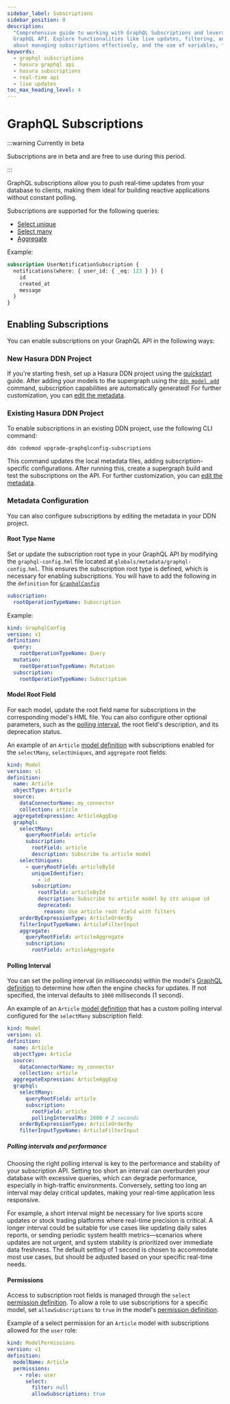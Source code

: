 ```yaml
---
sidebar_label: Subscriptions
sidebar_position: 0
description:
  "Comprehensive guide to working with GraphQL Subscriptions and leveraging the real-time capabilities of Hasura's
  GraphQL API. Explore functionalities like live updates, filtering, and multiple concurrent subscriptions. Learn more
  about managing subscriptions effectively, and the use of variables, fragments, and directives."
keywords:
  - graphql subscriptions
  - hasura graphql api
  - hasura subscriptions
  - real-time api
  - live updates
toc_max_heading_level: 4
---
```


# GraphQL Subscriptions

:::warning Currently in beta

Subscriptions are in beta and are free to use during this period.

:::

GraphQL subscriptions allow you to push real-time updates from your database to clients, making them ideal for building
reactive applications without constant polling.

Subscriptions are supported for the following queries:

- [Select unique](/supergraph-modeling/models.mdx#model-selectuniquegraphqldefinition)
- [Select many](/supergraph-modeling/models.mdx#model-selectmanygraphqldefinition)
- [Aggregate](/supergraph-modeling/models.mdx#model-modelaggregategraphqldefinition)

Example:

```graphql
subscription UserNotificationSubscription {
  notifications(where: { user_id: { _eq: 123 } }) {
    id
    created_at
    message
  }
}
```

## Enabling Subscriptions

You can enable subscriptions on your GraphQL API in the following ways:

### New Hasura DDN Project

If you're starting fresh, set up a Hasura DDN project using the [quickstart](/quickstart.mdx) guide. After adding your
models to the supergraph using the [`ddn model add`](/cli/commands/ddn_model_add.mdx) command, subscription capabilities
are automatically generated! For further customization, you can [edit the metadata](#metadata-configuration).

### Existing Hasura DDN Project

To enable subscriptions in an existing DDN project, use the following CLI command:

```bash
ddn codemod upgrade-graphqlconfig-subscriptions
```

This command updates the local metadata files, adding subscription-specific configurations. After running this, create a
supergraph build and test the subscriptions on the API. For further customization, you can
[edit the metadata](#metadata-configuration).

### Metadata Configuration

You can also configure subscriptions by editing the metadata in your DDN project.

#### Root Type Name

Set or update the subscription root type in your GraphQL API by modifying the `graphql-config.hml` file located at
`globals/metadata/graphql-config.hml`. This ensures the subscription root type is defined, which is necessary for
enabling subscriptions. You will have to add the following in the `definition` for
[`GraphqlConfig`](/supergraph-modeling/graphql-config.mdx#graphqlconfig-graphqlconfig)

```yaml
subscription:
  rootOperationTypeName: Subscription
```

Example:

```yaml {8-9} title="<project-root>/globals/metadata/graphql-config.hml"
kind: GraphqlConfig
version: v1
definition:
  query:
    rootOperationTypeName: Query
  mutation:
    rootOperationTypeName: Mutation
  subscription:
    rootOperationTypeName: Subscription
```

#### Model Root Field

For each model, update the root field name for subscriptions in the corresponding model's HML file. You can also
configure other optional parameters, such as the [polling interval](#polling-interval), the root field's description,
and its deprecation status.

An example of an `Article` [model definition](/supergraph-modeling/models.mdx#model-model) with subscriptions enabled
for the `selectMany`, `selectUniques`, and `aggregate` root fields:

```yaml {13-15,20-24,29-30} title="<project-root>/<subgraph-name>/metadata/Article.hml"
kind: Model
version: v1
definition:
  name: Article
  objectType: Article
  source:
    dataConnectorName: my_connector
    collection: article
  aggregateExpression: ArticleAggExp
  graphql:
    selectMany:
      queryRootField: article
      subscription:
        rootField: article
        description: Subscribe to article model
    selectUniques:
      - queryRootField: articleById
        uniqueIdentifier:
          - id
        subscription:
          rootFIeld: articleById
          description: Subscribe to article model by its unique id
          deprecated:
            reason: Use article root field with filters
    orderByExpressionType: ArticleOrderBy
    filterInputTypeName: ArticleFilterInput
    aggregate:
      queryRootField: articleAggregate
      subscription:
        rootField: articleAggregate
```

#### Polling Interval

You can set the polling interval (in milliseconds) within the model's
[GraphQL definition](/supergraph-modeling/models.mdx#model-modelgraphqldefinition) to determine how often the engine
checks for updates. If not specified, the interval defaults to `1000` milliseconds (1 second).

An example of an `Article` [model definition](/supergraph-modeling/models.mdx#model-model) that has a custom polling
interval configured for the `selectMany` subscription field:

```yaml {15} title="<project-root>/<subgraph-name>/metadata/Article.hml"
kind: Model
version: v1
definition:
  name: Article
  objectType: Article
  source:
    dataConnectorName: my_connector
    collection: article
  aggregateExpression: ArticleAggExp
  graphql:
    selectMany:
      queryRootField: article
      subscription:
        rootField: article
        pollingIntervalMs: 2000 # 2 seconds
    orderByExpressionType: ArticleOrderBy
    filterInputTypeName: ArticleFilterInput
```

##### Polling intervals and performance

Choosing the right polling interval is key to the performance and stability of your subscription API. Setting too short
an interval can overburden your database with excessive queries, which can degrade performance, especially in
high-traffic environments. Conversely, setting too long an interval may delay critical updates, making your real-time
application less responsive.

For example, a short interval might be necessary for live sports score updates or stock trading platforms where
real-time precision is critical. A longer interval could be suitable for use cases like updating daily sales reports, or
sending periodic system health metrics—scenarios where updates are not urgent, and system stability is prioritized over
immediate data freshness. The default setting of 1 second is chosen to accommodate most use cases, but should be
adjusted based on your specific real-time needs.

#### Permissions

Access to subscription root fields is managed through the `select`
[permission definition](/supergraph-modeling/permissions.mdx#modelpermissions-selectpermission). To allow a role to use
subscriptions for a specific model, set `allowSubscriptions` to `true` in the model's
[permission definition](/supergraph-modeling/permissions.mdx#modelpermissions-modelpermissions).

Example of a select permission for an `Article` model with subscriptions allowed for the `user` role:

```yaml {9} title="<project-root>/<subgraph-name>/metadata/Article.hml"
kind: ModelPermissions
version: v1
definition:
  modelName: Article
  permissions:
    - role: user
      select:
        filter: null
        allowSubscriptions: true
```
